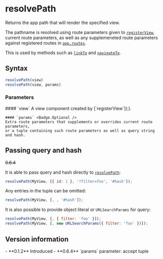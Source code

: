 <Module name="brew-js-react" />

# resolvePath

Returns the app path that will render the specified view.

The pathname is resolved using route parameters given to [`registerView`](:),
current route parameters, as well as any supplemeneted route parameters
against registered routes in [`app.routes`](:).

This is used by methods such as [`linkTo`](:) and [`navigateTo`](:).

## Syntax

```javascript
resolvePath(view)
resolvePath(view, params)
```

<ImportHint
    name="resolvePath"
    module="brew-js-react"
    require="resolvePath"
    global="brew.react.resolvePath" />

### Parameters

<dl>
    #### `view`
    A view component created by [`registerView`](:).

    #### `params` <Badge.Optional />
    Extra route parameters that supplements or overrides current route parameters,
    or a tuple containing such route parameters as well as query string and hash.

</dl>

## Passing query and hash

~~0.6.4~~

It is able to pass query and hash directly to [`resolvePath`](:):

```javascript
resolvePath(MyView, [{ id: 1 }, '?filter=foo', '#hash']);
```

Any entries in the tuple can be omitted:

```javascript
resolvePath(MyView, [, , '#hash']);
```

It is also possible to provide object literal or `URLSearchParams` for query:

```javascript
resolvePath(MyView, [, { filter: 'foo' }]);
resolvePath(MyView, [, new URLSearchParams({ filter: 'foo' })]);
```

## Version information

<VersionTimeline module="brew-js-react">
- **0.1.2** Introduced
- **0.6.4** `params` parameter: accept tuple
</VersionTimeline>
